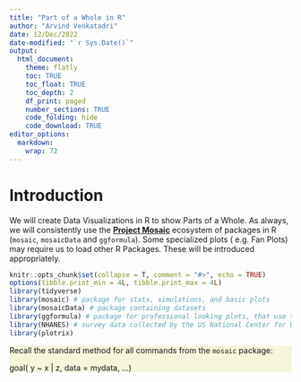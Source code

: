 ```yaml
---
title: "Part of a Whole in R"
author: "Arvind Venkatadri"
date: 12/Dec/2022
date-modified: "`r Sys.Date()`"
output:
  html_document:
    theme: flatly
    toc: TRUE
    toc_float: TRUE
    toc_depth: 2
    df_print: paged
    number_sections: TRUE
    code_folding: hide
    code_download: TRUE
editor_options: 
  markdown: 
    wrap: 72
---
```


# Introduction

We will create Data Visualizations in R to show Parts of a Whole. As
always, we will consistently use the [**Project
Mosaic**](https://mosaic-web.org) ecosystem of packages in R (`mosaic`,
`mosaicData` and `ggformula`). Some specialized plots ( e.g. Fan Plots)
may require us to load other R Packages. These will be introduced
appropriately.

```r
knitr::opts_chunk$set(collapse = T, comment = "#>", echo = TRUE)
options(tibble.print_min = 4L, tibble.print_max = 4L)
library(tidyverse)
library(mosaic) # package for stats, simulations, and basic plots
library(mosaicData) # package containing datasets
library(ggformula) # package for professional looking plots, that use the formula interface from mosaic
library(NHANES) # survey data collected by the US National Center for Health Statistics (NCHS)
library(plotrix)

```

::: {#note .illustration style="background: beige"}
Recall the standard method for all commands from the `mosaic` package:

goal( y \~ x \| z, data = mydata, ...)
:::
